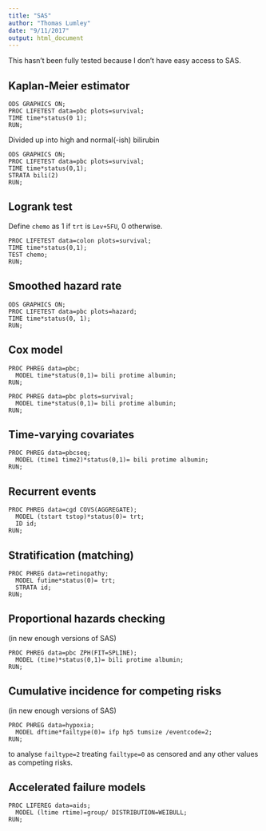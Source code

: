 ```yaml
---
title: "SAS"
author: "Thomas Lumley"
date: "9/11/2017"
output: html_document
---
```


This hasn't been fully tested because I don't have easy access to SAS.

## Kaplan-Meier estimator

```
ODS GRAPHICS ON;
PROC LIFETEST data=pbc plots=survival;
TIME time*status(0 1);
RUN;
```

Divided up into high and normal(-ish) bilirubin

```
ODS GRAPHICS ON;
PROC LIFETEST data=pbc plots=survival;
TIME time*status(0,1);
STRATA bili(2)
RUN;
```

## Logrank test

Define `chemo` as 1 if `trt` is `Lev+5FU`, 0 otherwise.


```
PROC LIFETEST data=colon plots=survival;
TIME time*status(0,1);
TEST chemo;
RUN;
```


## Smoothed hazard rate
```
ODS GRAPHICS ON;
PROC LIFETEST data=pbc plots=hazard;
TIME time*status(0, 1);
RUN;
```


## Cox model


```
PROC PHREG data=pbc;
  MODEL time*status(0,1)= bili protime albumin;
RUN;
```

```
PROC PHREG data=pbc plots=survival;
  MODEL time*status(0,1)= bili protime albumin;
RUN;
```

## Time-varying covariates

```
PROC PHREG data=pbcseq;
  MODEL (time1 time2)*status(0,1)= bili protime albumin;
RUN;
```

## Recurrent events


```
PROC PHREG data=cgd COVS(AGGREGATE);
  MODEL (tstart tstop)*status(0)= trt;
  ID id;
RUN;
```

## Stratification (matching)

```
PROC PHREG data=retinopathy;
  MODEL futime*status(0)= trt;
  STRATA id;
RUN;
```

## Proportional hazards checking

(in new enough versions of SAS)
 

```
PROC PHREG data=pbc ZPH(FIT=SPLINE);
  MODEL (time)*status(0,1)= bili protime albumin;
RUN;
```

## Cumulative incidence for competing risks

(in new enough versions of SAS)

```
PROC PHREG data=hypoxia;
  MODEL dftime*failtype(0)= ifp hp5 tumsize /eventcode=2;
RUN;
```

to analyse `failtype=2` treating `failtype=0` as censored and any other values as competing risks.

## Accelerated failure models

```
PROC LIFEREG data=aids;
  MODEL (ltime rtime)=group/ DISTRIBUTION=WEIBULL;
RUN;
```
